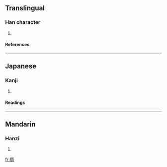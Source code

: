 ==Translingual==
===Han character===
{{Han char|rn=9|rad=人|as=09|sn=11|four=|canj=人弓人月 (ONOB), X人弓人月 (XONOB)}}
# {{defn|Han}}
====References====
{{Han ref|kx=0111.150|dkj=00879|dj=0237.130|hdz=10198.050|uh=5066|ud=20582}}
----
==Japanese==
===Kanji===
{{ja-kanji|grade=|rs=人09}}
# {{defn|Japanese}}
====Readings====
{{ja-readings|on=[[しょ]] (sho)|kun=[[とおる]] (tooru)}}
----
==Mandarin==
===Hanzi===
{{cmn-hanzi|pin=[[xū]] ([[xu1]])|wg=hsü<sup>1</sup>}}
# {{defn|Mandarin}}

[[fr:偦]]